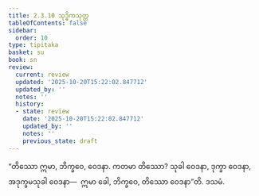 ```yaml
---
title: 2.3.10 သုဒ္ဓိကသုတ္တ
tableOfContents: false
sidebar:
  order: 10
type: tipitaka
basket: su
book: sn
review:
  current: review
  updated: '2025-10-20T15:22:02.847712'
  updated_by: ''
  notes: ''
  history:
  - state: review
    date: '2025-10-20T15:22:02.847712'
    updated_by: ''
    notes: ''
    previous_state: draft
---
```



<DynamicBreadcrumb />


<ReviewStatus review={frontmatter.review} showDetails={true} />

<HypothesisAnnotation frontmatter={frontmatter} />

<Division number="278" book="sn" e="ch" v="18" p="321">

<Paragraph number="1220" book="sn">
“တိဿော ဣမာ, ဘိက္ခဝေ, ဝေဒနာ. ကတမာ တိဿော? သုခါ ဝေဒနာ, ဒုက္ခာ ဝေဒနာ, အဒုက္ခမသုခါ ဝေဒနာ—  ဣမာ ခေါ, ဘိက္ခဝေ, တိဿော ဝေဒနာ”တိ.

</Paragraph>
</Division>

<Paragraph number="1221" type="center" book="sn">
ဒသမံ.
</Paragraph>